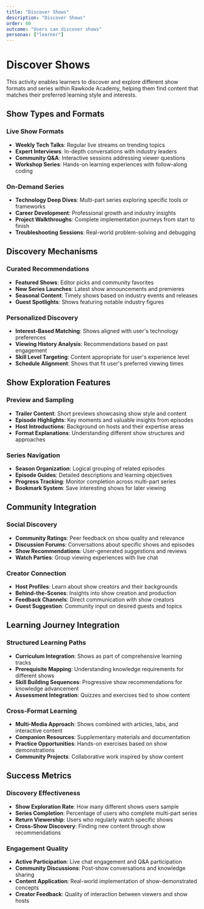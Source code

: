 ```yaml
---
title: "Discover Shows"
description: "Discover Shows"
order: 80
outcome: "Users can discover shows"
personas: ["learner"]
---
```


# Discover Shows

This activity enables learners to discover and explore different show formats and series within Rawkode Academy, helping them find content that matches their preferred learning style and interests.

## Show Types and Formats

### Live Show Formats
- **Weekly Tech Talks**: Regular live streams on trending topics
- **Expert Interviews**: In-depth conversations with industry leaders
- **Community Q&A**: Interactive sessions addressing viewer questions
- **Workshop Series**: Hands-on learning experiences with follow-along coding

### On-Demand Series
- **Technology Deep Dives**: Multi-part series exploring specific tools or frameworks
- **Career Development**: Professional growth and industry insights
- **Project Walkthroughs**: Complete implementation journeys from start to finish
- **Troubleshooting Sessions**: Real-world problem-solving and debugging

## Discovery Mechanisms

### Curated Recommendations
- **Featured Shows**: Editor picks and community favorites
- **New Series Launches**: Latest show announcements and premieres
- **Seasonal Content**: Timely shows based on industry events and releases
- **Guest Spotlights**: Shows featuring notable industry figures

### Personalized Discovery
- **Interest-Based Matching**: Shows aligned with user's technology preferences
- **Viewing History Analysis**: Recommendations based on past engagement
- **Skill Level Targeting**: Content appropriate for user's experience level
- **Schedule Alignment**: Shows that fit user's preferred viewing times

## Show Exploration Features

### Preview and Sampling
- **Trailer Content**: Short previews showcasing show style and content
- **Episode Highlights**: Key moments and valuable insights from episodes
- **Host Introductions**: Background on hosts and their expertise areas
- **Format Explanations**: Understanding different show structures and approaches

### Series Navigation
- **Season Organization**: Logical grouping of related episodes
- **Episode Guides**: Detailed descriptions and learning objectives
- **Progress Tracking**: Monitor completion across multi-part series
- **Bookmark System**: Save interesting shows for later viewing

## Community Integration

### Social Discovery
- **Community Ratings**: Peer feedback on show quality and relevance
- **Discussion Forums**: Conversations about specific shows and episodes
- **Show Recommendations**: User-generated suggestions and reviews
- **Watch Parties**: Group viewing experiences with live chat

### Creator Connection
- **Host Profiles**: Learn about show creators and their backgrounds
- **Behind-the-Scenes**: Insights into show creation and production
- **Feedback Channels**: Direct communication with show creators
- **Guest Suggestion**: Community input on desired guests and topics

## Learning Journey Integration

### Structured Learning Paths
- **Curriculum Integration**: Shows as part of comprehensive learning tracks
- **Prerequisite Mapping**: Understanding knowledge requirements for different shows
- **Skill Building Sequences**: Progressive show recommendations for knowledge advancement
- **Assessment Integration**: Quizzes and exercises tied to show content

### Cross-Format Learning
- **Multi-Media Approach**: Shows combined with articles, labs, and interactive content
- **Companion Resources**: Supplementary materials and documentation
- **Practice Opportunities**: Hands-on exercises based on show demonstrations
- **Community Projects**: Collaborative work inspired by show content

## Success Metrics

### Discovery Effectiveness
- **Show Exploration Rate**: How many different shows users sample
- **Series Completion**: Percentage of users who complete multi-part series
- **Return Viewership**: Users who regularly watch specific shows
- **Cross-Show Discovery**: Finding new content through show recommendations

### Engagement Quality
- **Active Participation**: Live chat engagement and Q&A participation
- **Community Discussions**: Post-show conversations and knowledge sharing
- **Content Application**: Real-world implementation of show-demonstrated concepts
- **Creator Feedback**: Quality of interaction between viewers and show hosts
